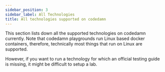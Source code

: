 ```yaml
---
sidebar_position: 3
sidebar_label: All Technologies
title: All technologies supported on codedamn
---
```


This section lists down all the supported technologies on codedamn currently. Note that codedamn playgrounds run Linux based docker containers, therefore, technically most things that run on Linux are supported.

However, if you want to run a technology for which an official testing guide is missing, it might be difficult to setup a lab.
